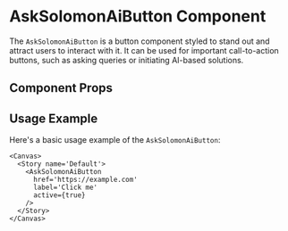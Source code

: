 

<Meta of={AskSolomonAiButton} />

# AskSolomonAiButton Component

The `AskSolomonAiButton` is a button component styled to stand out and attract users to interact with it. It can be used for important call-to-action buttons, such as asking queries or initiating AI-based solutions.

## Component Props

<Canvas of={AskSolomonAiButton.Default} />

<Controls />

## Usage Example

Here's a basic usage example of the `AskSolomonAiButton`:

```tsx
<Canvas>
  <Story name='Default'>
    <AskSolomonAiButton
      href='https://example.com'
      label='Click me'
      active={true}
    />
  </Story>
</Canvas>
```
